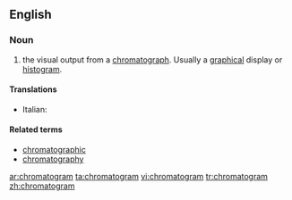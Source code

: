==English==

===Noun===
{{en-noun}}

# {{analytical chemistry}} the visual output from a [[chromatograph]]. Usually a [[graphical]] display or [[histogram]].

====Translations====
{{trans-top|the visual output from a chromatograph}}
* Italian: {{t-|it|cromatogramma|m}}
{{trans-mid}}
{{trans-bottom}}

====Related terms====
* [[chromatographic]]
* [[chromatography]]

[[ar:chromatogram]]
[[ta:chromatogram]]
[[vi:chromatogram]]
[[tr:chromatogram]]
[[zh:chromatogram]]